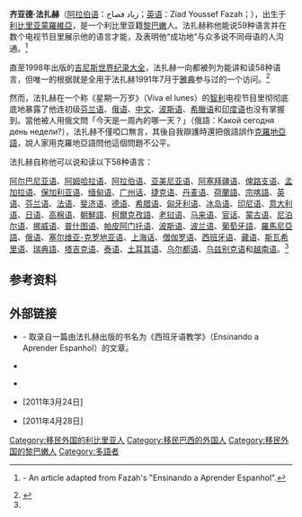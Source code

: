 '''齐亚德·法扎赫'''（[[阿拉伯语|阿拉伯语]]：زياد فصاح；[[英语|英语]]：Ziad Youssef Fazah；{{bd|1954年|6月10日|||}}），出生于[[利比里亚|利比里亚]][[蒙羅維亞|蒙羅維亞]]，是一个利比里亚籍[[黎巴嫩|黎巴嫩]]人。法扎赫称他能说59种语言并在数个电视节目里展示他的语言才能，及表明他“成功地”与众多说不同母语的人沟通。<ref name="scapin fazah">{{Cite news | last =Scapin | first =Rafael | title =Ziad Youssef Fazah: o Maior Poliglota do Mundo | url =http://www.scapin.org/ziad_fazah.htm | accessdate =2007-11-12 | archiveurl =https://web.archive.org/web/20070927065537/http://www.scapin.org/ziad_fazah.htm | archivedate =2007-09-27 | deadurl =yes }} {{pt icon}} - An article adapted from Fazah's "Ensinando a Aprender Espanhol".</ref>

直至1998年出版的[[吉尼斯世界纪录大全|吉尼斯世界纪录大全]]，法扎赫一向都被列为能讲和读58种语言，但唯一的根据就是全用于法扎赫1991年7月于[[雅典|雅典]]参与过的一个访问。<ref>{{Cite book|title=The Guinness Book of World Records 1997|author=Norris McWhirter|year=1997|publisher=Random House|page=249}}</ref>

然而，法扎赫在一个称《星期一万岁》（Viva el lunes）的[[智利|智利]]电视节目里彻彻底底地暴露了他连初级[[芬兰语|芬兰语]]、[[俄语|俄语]]、[[中文|中文]]、[[波斯语|波斯语]]、[[希臘语|希臘语]]和[[印度语|印度语]]也没有掌握到。當他被人用俄文問「今天是一周內的哪一天？」（俄語：Какой сегодня день недели?），法扎赫不僅啞口無言，其後自我辯護時還把俄語誤作[[克羅地亞語|克羅地亞語]]，說人家用克羅地亞語問他這個問題不公平。

法扎赫自称他可以说和读以下58种语言：

[[阿尔巴尼亚语|阿尔巴尼亚语]]、[[阿姆哈拉语|阿姆哈拉语]]、[[阿拉伯语|阿拉伯语]]、[[亚美尼亚语|亚美尼亚语]]、[[阿塞拜疆语|阿塞拜疆语]]、[[俾路支语|俾路支语]]、[[孟加拉语|孟加拉语]]、[[保加利亚语|保加利亚语]]、[[缅甸语|缅甸语]]、[[广州话|广州话]]、[[捷克语|捷克语]]、[[丹麦语|丹麦语]]、[[荷蘭語|荷蘭語]]、[[宗喀語|宗喀語]]、[[英语|英语]]、[[芬兰语|芬兰语]]、[[法语|法语]]、[[斐济语|斐济语]]、[[德语|德语]]、[[希腊语|希腊语]]、[[匈牙利语|匈牙利语]]、[[冰岛语|冰岛语]]、[[印尼语|印尼语]]、[[意大利语|意大利语]]、[[日语|日语]]、[[高棉语|高棉语]]、[[朝鮮語|朝鮮語]]、[[柯爾克孜語|柯爾克孜語]]、[[老挝语|老挝语]]、[[马来语|马来语]]、[[官话|官话]]、[[蒙古语|蒙古语]]、[[尼泊尔语|尼泊尔语]]、[[挪威语|挪威语]]、[[普什图语|普什图语]]、[[帕皮阿门托语|帕皮阿门托语]]、[[波斯语|波斯语]]、[[波兰语|波兰语]]、[[葡萄牙語|葡萄牙語]]、[[羅馬尼亞語|羅馬尼亞語]]、[[俄语|俄语]]、[[塞尔维亚-克罗地亚语|塞尔维亚-克罗地亚语]]、[[上海话|上海话]]、[[僧伽罗语|僧伽罗语]]、[[西班牙语|西班牙语]]、[[藏语|藏语]]、[[斯瓦希里语|斯瓦希里语]]、[[瑞典語|瑞典語]]、[[塔吉克语|塔吉克语]]、[[泰语|泰语]]、[[土耳其语|土耳其语]]、[[乌尔都语|乌尔都语]]、[[乌兹别克语|乌兹别克语]]和[[越南语|越南语]]。<ref name="scapin fazah"/>

==参考资料==
{{Reflist}}

==外部链接==
*{{Cite news | last = Scapin | first = Rafael | title = 齐亚德·法扎赫：世上独一无二的多语人 | url = http://www.scapin.org/ziad_fazah.htm | accessdate = 2007年11月12日 | archiveurl = https://web.archive.org/web/20070927065537/http://www.scapin.org/ziad_fazah.htm | archivedate = 2007年9月27日 | deadurl = yes }} {{pt icon}} - 取录自一篇由法扎赫出版的书名为《西班牙语教学》（Ensinando a Aprender Espanhol）的文章。
*{{Cite web| title=第一身：齐亚德·法扎赫 | work=金融時報 | url=http://www.ft.com/cms/s/0/5a6ab3b4-3c0d-11dd-9cb2-0000779fd2ac.html | accessdate = 2008年6月21日}} {{en icon}}
*{{Cite web| title =齐亚德·法扎赫在智利《星期一万岁》的电视节目 | work=《星期一万岁》，《第十三号台》 | url =http://www.youtube.com/watch?v=6fUSuXHX5Kc&NR=1 | accessdate =2009年9月10日}} {{es icon}}
*{{youtube|6YkCJm18jdY|齐亚德·法扎赫最新的中文录影}} [2011年3月24日] {{en icon}}
*{{youtube|_dA2QB8eIBE|齐亚德·法扎赫的中文录影}} [2011年4月28日] {{en icon}}

{{DEFAULTSORT:齐亚德·法扎赫}}
[[Category:移民外国的利比里亚人|Category:移民外国的利比里亚人]]
[[Category:移民巴西的外国人|Category:移民巴西的外国人]]
[[Category:移民外国的黎巴嫩人|Category:移民外国的黎巴嫩人]]
[[Category:多語者|Category:多語者]]